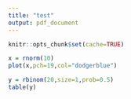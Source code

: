 ```yaml
---
title: "test"
output: pdf_document
---
```

```r
knitr::opts_chunk$set(cache=TRUE)
```

```r
x = rnorm(10)
plot(x,pch=19,col="dodgerblue")
```

```r
y = rbinom(20,size=1,prob=0.5)
table(y)
```